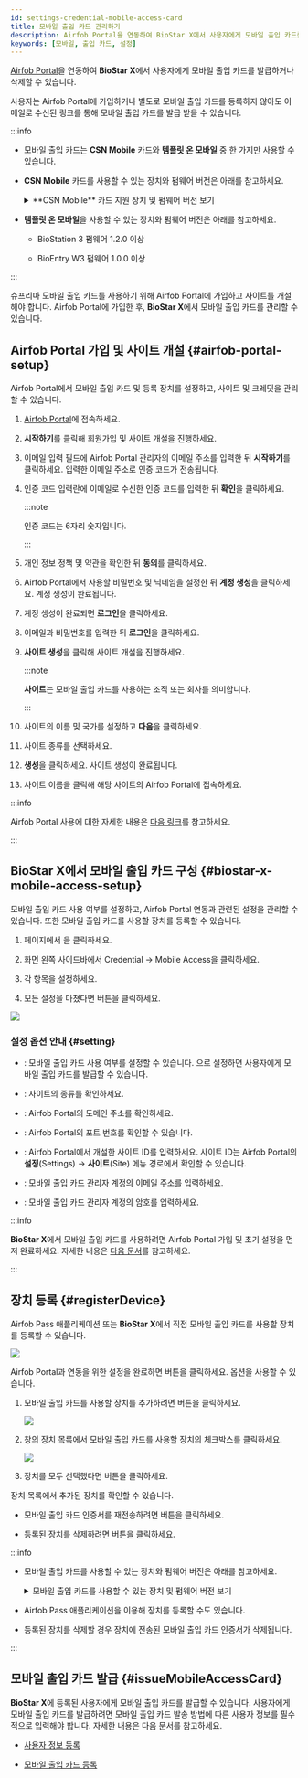 ```yaml
---
id: settings-credential-mobile-access-card
title: 모바일 출입 카드 관리하기
description: Airfob Portal을 연동하여 BioStar X에서 사용자에게 모바일 출입 카드를 관리하는 방법을 안내합니다.
keywords: [모바일, 출입 카드, 설정]
---
```



[Airfob Portal](https://www.airfob.com/)을 연동하여 **BioStar X**에서 사용자에게 모바일 출입 카드를 발급하거나 삭제할 수 있습니다.

사용자는 Airfob Portal에 가입하거나 별도로 모바일 출입 카드를 등록하지 않아도 이메일로 수신된 링크를 통해 모바일 출입 카드를 발급 받을 수 있습니다.

:::info

* 모바일 출입 카드는 **CSN Mobile** 카드와 **템플릿 온 모바일** 중 한 가지만 사용할 수 있습니다.

* **CSN Mobile** 카드를 사용할 수 있는 장치와 펌웨어 버전은 아래를 참고하세요.

  <details>
  <summary>**CSN Mobile** 카드 지원 장치 및 펌웨어 버전 보기</summary>

  - XPass 2 펌웨어 1.1.0 이상

  - XPass D2(Rev 2) 펌웨어 1.4.0 이상

  - BioLite N2 펌웨어 1.3.0 이상

  - BioEntry W2(Rev 2) 펌웨어 1.6.0 이상

  - FaceStation 2 펌웨어 1.4.0 이상

  - FaceStation F2 펌웨어 1.0.0 이상

  - BioStation 2 펌웨어 1.9.0 이상 (NFC 지원 모델)

  - BioStation A2 펌웨어 1.8.0 이상 (NFC 지원 모델)

  - FaceLite 펌웨어 1.2.0 이상

  - X-Station 2 펌웨어 1.0.0 이상

  - BioStation 3 펌웨어 1.0.0 이상

  - BioEntry W3 펌웨어 1.0.0 이상

  </details>

* **템플릿 온 모바일**을 사용할 수 있는 장치와 펌웨어 버전은 아래를 참고하세요.

  - BioStation 3 펌웨어 1.2.0 이상

  - BioEntry W3 펌웨어 1.0.0 이상

:::

슈프리마 모바일 출입 카드를 사용하기 위해 Airfob Portal에 가입하고 사이트를 개설해야 합니다. Airfob Portal에 가입한 후, **BioStar X**에서 모바일 출입 카드를 관리할 수 있습니다.

<Steps>
<Step>

## Airfob Portal 가입 및 사이트 개설 {#airfob-portal-setup}

Airfob Portal에서 모바일 출입 카드 및 등록 장치를 설정하고, 사이트 및 크레딧을 관리할 수 있습니다.

1. [Airfob Portal](https://portal.airfob.com/)에 접속하세요.

1. **시작하기**를 클릭해 회원가입 및 사이트 개설을 진행하세요.

1. 이메일 입력 필드에 Airfob Portal 관리자의 이메일 주소를 입력한 뒤 **시작하기**를 클릭하세요. 입력한 이메일 주소로 인증 코드가 전송됩니다.

1. 인증 코드 입력란에 이메일로 수신한 인증 코드를 입력한 뒤 **확인**을 클릭하세요.

    :::note

    인증 코드는 6자리 숫자입니다.

    :::

1. 개인 정보 정책 및 약관을 확인한 뒤 **동의**를 클릭하세요.

1. Airfob Portal에서 사용할 비밀번호 및 닉네임을 설정한 뒤 **계정 생성**을 클릭하세요. 계정 생성이 완료됩니다.

1. 계정 생성이 완료되면 **로그인**을 클릭하세요.

1. 이메일과 비밀번호를 입력한 뒤 **로그인**을 클릭하세요.

1. **사이트 생성**을 클릭해 사이트 개설을 진행하세요.

    :::note

    **사이트**는 모바일 출입 카드를 사용하는 조직 또는 회사를 의미합니다.

    :::

1. 사이트의 이름 및 국가를 설정하고 **다음**을 클릭하세요.

1. 사이트 종류를 선택하세요.

    <SiteType />

1. **생성**을 클릭하세요. 사이트 생성이 완료됩니다.

1. 사이트 이름을 클릭해 해당 사이트의 Airfob Portal에 접속하세요.

:::info

Airfob Portal 사용에 대한 자세한 내용은 [다음 링크](https://airfob.zohodesk.com/portal/home)를 참고하세요.

:::

</Step>
<Step>

## BioStar X에서 모바일 출입 카드 구성 {#biostar-x-mobile-access-setup}

모바일 출입 카드 사용 여부를 설정하고, Airfob Portal 연동과 관련된 설정을 관리할 수 있습니다. 또한 모바일 출입 카드를 사용할 장치를 등록할 수 있습니다.

1. <Cmd sid='shell.header.launcher' /> 페이지에서 <Cmd sid='shell.header.setting' />을 클릭하세요.

1. 화면 왼쪽 사이드바에서 <Cmd>Credential</Cmd> → <Cmd>Mobile Access</Cmd>을 클릭하세요.

1. 각 항목을 설정하세요.

1. 모든 설정을 마쳤다면 <Cmd sid='button.close' product='2' /> 버튼을 클릭하세요.

<Image src='/img/biostarx-settings-credentail-mobile-access.png' />

### 설정 옵션 안내 {#setting}

* <Cmd sid='setting.mobileCredential.setting' product='2' />: 모바일 출입 카드 사용 여부를 설정할 수 있습니다. <Cmd sid='common.use' product='2' />으로 설정하면 사용자에게 모바일 출입 카드를 발급할 수 있습니다.

* <Cmd sid='setting.mobileCredential.siteType' product='2' />: 사이트의 종류를 확인하세요.

  <SiteType />

* <Cmd sid='setting.mobileCredential.mobileCredentialServerAddress' product='2' />: Airfob Portal의 도메인 주소를 확인하세요.

* <Cmd sid='setting.mobileCredential.mobileCredentialPort' product='2' />: Airfob Portal의 포트 번호를 확인할 수 있습니다.

* <Cmd sid='setting.mobileCredential.siteId' product='2' />: Airfob Portal에서 개설한 사이트 ID를 입력하세요. 사이트 ID는 Airfob Portal의 **설정**(Settings) → **사이트**(Site) 메뉴 경로에서 확인할 수 있습니다.

* <Cmd sid='setting.mobileCredential.email' product='2' />: 모바일 출입 카드 관리자 계정의 이메일 주소를 입력하세요.

* <Cmd sid='setting.mobileCredential.password' product='2' />: 모바일 출입 카드 관리자 계정의 암호를 입력하세요.

:::info

**BioStar X**에서 모바일 출입 카드를 사용하려면 Airfob Portal 가입 및 초기 설정을 먼저 완료하세요. 자세한 내용은 [다음 문서](#airfob-portal-setup)를 참고하세요.

:::

</Step>
<Step>

## 장치 등록 {#registerDevice}

Airfob Pass 애플리케이션 또는 **BioStar X**에서 직접 모바일 출입 카드를 사용할 장치를 등록할 수 있습니다.

<Image src='/img/biostarx-settings-credentail-mobile-access-connection.png' />

Airfob Portal과 연동을 위한 설정을 완료하면 <Cmd sid='setting.mobileCredential.connect' product='2' /> 버튼을 클릭하세요. <Cmd sid='setting.mobileCredential.registerDeviceTable' product='2' /> 옵션을 사용할 수 있습니다.

1. 모바일 출입 카드를 사용할 장치를 추가하려면 <Cmd sid='button.addPlus' product='2' /> 버튼을 클릭하세요.

    <Image src='/img/biostarx-settings-credentail-mobile-access-register-device.png' />

1. <Cmd sid='setting.mobileCredential.registerDeviceTable' product='2' /> 창의 장치 목록에서 모바일 출입 카드를 사용할 장치의 체크박스를 클릭하세요.

    <Image src='/img/biostarx-settings-credentail-mobile-access-register-device-popup.png' />

1. 장치를 모두 선택했다면 <Cmd sid='button.add' product='2' /> 버튼을 클릭하세요.

장치 목록에서 추가된 장치를 확인할 수 있습니다. 

* 모바일 출입 카드 인증서를 재전송하려면 <IcRefresh /> 버튼을 클릭하세요.

* 등록된 장치를 삭제하려면 <IcTrash2 /> 버튼을 클릭하세요.

:::info

* 모바일 출입 카드를 사용할 수 있는 장치와 펌웨어 버전은 아래를 참고하세요.

  <details>
  <summary>모바일 출입 카드를 사용할 수 있는 장치 및 펌웨어 버전 보기</summary>

  - XPass 2 펌웨어 1.1.0 이상

  - XPass D2(Rev 2) 펌웨어 1.4.0 이상

  - BioLite N2 펌웨어 1.3.0 이상

  - BioEntry W2(Rev 2) 펌웨어 1.6.0 이상

  - FaceStation 2 펌웨어 1.4.0 이상

  - FaceStation F2 펌웨어 1.0.0 이상

  - BioStation 2 펌웨어 1.9.0 이상 (NFC 지원 모델)

  - BioStation A2 펌웨어 1.8.0 이상 (NFC 지원 모델)

  - FaceLite 펌웨어 1.2.0 이상

  - X-Station 2 펌웨어 1.0.0 이상

  - BioStation 3 펌웨어 1.0.0 이상

  - BioEntry W3 펌웨어 1.0.0 이상

  </details>

* Airfob Pass 애플리케이션을 이용해 장치를 등록할 수도 있습니다.

* 등록된 장치를 삭제할 경우 장치에 전송된 모바일 출입 카드 인증서가 삭제됩니다.

:::

</Step>
<Step>

## 모바일 출입 카드 발급 {#issueMobileAccessCard}

**BioStar X**에 등록된 사용자에게 모바일 출입 카드를 발급할 수 있습니다. 사용자에게 모바일 출입 카드를 발급하려면 모바일 출입 카드 발송 방법에 따른 사용자 정보를 필수적으로 입력해야 합니다. 자세한 내용은 다음 문서를 참고하세요.

* [사용자 정보 등록](add-user)

* [모바일 출입 카드 등록](enroll-credential#enroll-mobile)

</Step>

</Steps>